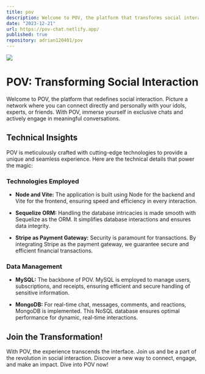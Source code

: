 ```yaml
---
title: pov
description: Welcome to POV, the platform that transforms social interaction! Imagine a network where you can connect directly and personally with your idols, experts or friends. With POV, you can immerse yourself in exclusive chats and actively participate in meaningful conversations.
date: "2023-12-21"
url: https://pov-chat.netlify.app/
published: true
repository: adrian120401/pov
---
```



[![](https://media.licdn.com/dms/image/D4D22AQHzsZUmkqcNXA/feedshare-shrink_2048_1536/0/1703013795821?e=1707955200&v=beta&t=yJoymWEB4drIl3hK9Me5-Hl7hCil4NsQ3SaJsyHIovk)](https://pov-chat.netlify.app/)

# POV: Transforming Social Interaction

Welcome to POV, the platform that redefines social interaction. Picture a network where you can connect directly and personally with your idols, experts, or friends. With POV, immerse yourself in exclusive chats and actively engage in meaningful conversations.

## Technical Insights

POV is meticulously crafted with cutting-edge technologies to provide a unique and seamless experience. Here are the technical details that power the magic:

### Technologies Employed

- **Node and Vite:** The application is built using Node for the backend and Vite for the frontend, ensuring speed and efficiency in every interaction.

- **Sequelize ORM:** Handling the database intricacies is made smooth with Sequelize as the ORM. It simplifies database interactions and ensures data integrity.

- **Stripe as Payment Gateway:** Security is paramount for transactions. By integrating Stripe as the payment gateway, we guarantee secure and efficient financial transactions.

### Data Management

- **MySQL:** The backbone of POV. MySQL is employed to manage users, subscriptions, and receipts, ensuring efficient and secure handling of sensitive information.

- **MongoDB:** For real-time chat, messages, comments, and reactions, MongoDB is implemented. This NoSQL database ensures optimal performance for dynamic, real-time interactions.

## Join the Transformation!

With POV, the experience transcends the interface. Join us and be a part of the revolution in social interaction. Discover a new way to connect, engage, and make an impact. Dive into POV now!